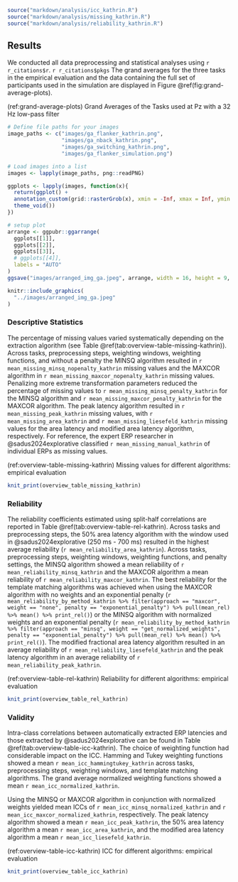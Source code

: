 ```r
source("markdown/analysis/icc_kathrin.R")
source("markdown/analysis/missing_kathrin.R")
source("markdown/analysis/reliability_kathrin.R")
```

## Results
We conducted all data preprocessing and statistical analyses using `r r_citations$r`. `r r_citations$pkgs` The grand averages for the three tasks in the empirical evaluation and the data containing the full set of participants used in the simulation are displayed in Figure \@ref(fig:grand-average-plots).

(ref:grand-average-plots) Grand Averages of the Tasks used at Pz with a 32 Hz low-pass filter
```r
# Define file paths for your images
image_paths <- c("images/ga_flanker_kathrin.png",
                 "images/ga_nback_kathrin.png",
                 "images/ga_switching_kathrin.png",
                 "images/ga_flanker_simulation.png")

# Load images into a list
images <- lapply(image_paths, png::readPNG)

ggplots <- lapply(images, function(x){
  return(ggplot() +
  annotation_custom(grid::rasterGrob(x), xmin = -Inf, xmax = Inf, ymin = -Inf, ymax = Inf) +
  theme_void())
})

# setup plot
arrange <- ggpubr::ggarrange(
  ggplots[[1]],
  ggplots[[2]],
  ggplots[[3]],
  # ggplots[[4]],
  labels = "AUTO"
)
ggsave("images/arranged_img_ga.jpeg", arrange, width = 16, height = 9, scale = 0.4)

knitr::include_graphics(
  "../images/arranged_img_ga.jpeg"
)
```

<!-- We set latency estimates with bad template matching fit statistics ($r < 0.3$) and unreasonable estimates of $\beta$ ($\beta \le 0.5$ or $\beta \ge 1.9$) to NA in all analysis. We also excluded latency estimates more than 3 standard deviations away from the mean for the respective group of methods and participants.  -->

### Descriptive Statistics
The percentage of missing values varied systematically depending on the extraction algorithm (see Table \@ref(tab:overview-table-missing-kathrin)). Across tasks, preprocessing steps, weighting windows, weighting functions, and without a penalty the MINSQ algorithm resulted in `r mean_missing_minsq_nopenalty_kathrin` missing values and the MAXCOR algorithm in `r mean_missing_maxcor_nopenalty_kathrin` missing values. Penalizing more extreme transformation parameters reduced the percentage of missing values to `r mean_missing_minsq_penalty_kathrin` for the MINSQ algorithm and `r mean_missing_maxcor_penalty_kathrin` for the MAXCOR algorithm. The peak latency algorithm resulted in `r mean_missing_peak_kathrin` missing values, with `r mean_missing_area_kathrin` and `r mean_missing_liesefeld_kathrin` missing values for the area latency and modified area latency algorithm, respectively. For reference, the expert ERP researcher in @sadus2024explorative classified `r mean_missing_manual_kathrin` of individual ERPs as missing values.

(ref:overview-table-missing-kathrin) Missing values for different algorithms: empirical evaluation
```r
knit_print(overview_table_missing_kathrin)
```

### Reliability
The reliability coefficients estimated using split-half correlations are reported in Table \@ref(tab:overview-table-rel-kathrin). Across tasks and preprocessing steps, the 50% area latency algorithm with the window used in @sadus2024explorative (250 ms - 700 ms) resulted in the highest average reliability (`r mean_reliability_area_kathrin`). Across tasks, preprocessing steps, weighting windows, weighting functions, and penalty settings, the MINSQ algorithm showed a mean reliability of `r mean_reliability_minsq_kathrin` and the MAXCOR algorithm a mean reliability of `r mean_reliability_maxcor_kathrin`. The best reliability for the template matching algorithms was achieved when using the MAXCOR algorithm with no weights and an exponential penalty (`r mean_reliability_by_method_kathrin %>% filter(approach == "maxcor", weight == "none", penalty == "exponential_penalty") %>% pull(mean_rel) %>% mean() %>% print_rel()`) or the MINSQ algorithm with normalized weights and an exponential penalty (`r mean_reliability_by_method_kathrin %>% filter(approach == "minsq", weight == "get_normalized_weights", penalty == "exponential_penalty") %>% pull(mean_rel) %>% mean() %>% print_rel()`). The modified fractional area latency algorithm resulted in an average reliability of `r mean_reliability_liesefeld_kathrin` and the peak latency algorithm in an average reliability of `r mean_reliability_peak_kathrin`.

(ref:overview-table-rel-kathrin) Reliability for different algorithms: empirical evaluation
```r
knit_print(overview_table_rel_kathrin)
```


### Validity
Intra-class correlations between automatically extracted ERP latencies and those extracted by @sadus2024explorative can be found in Table \@ref(tab:overview-table-icc-kathrin). The choice of weighting function had considerable impact on the ICC. Hamming and Tukey weighting functions showed a mean `r mean_icc_hammingtukey_kathrin` across tasks, preprocessing steps, weighting windows, and template matching algorithms. The grand average normalized weighting functions showed a mean `r mean_icc_normalized_kathrin`.

Using the MINSQ or MAXCOR algorithm in conjunction with normalized weights yielded mean ICCs of `r mean_icc_minsq_normalized_kathrin` and `r mean_icc_maxcor_normalized_kathrin`, respectively. The peak latency algorithm showed a mean `r mean_icc_peak_kathrin`, the 50% area latency algorithm a mean `r mean_icc_area_kathrin`, and the modified area latency algorithm a mean `r mean_icc_liesefeld_kathrin`.

(ref:overview-table-icc-kathrin) ICC for different algorithms: empirical evaluation
```r
knit_print(overview_table_icc_kathrin)
```